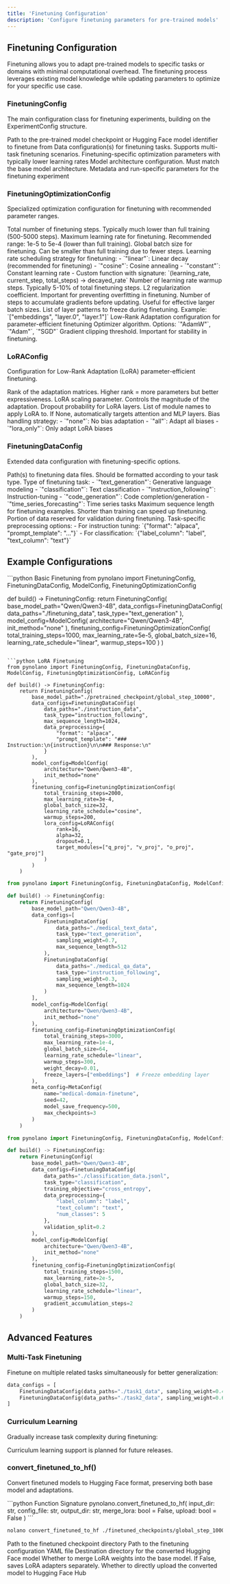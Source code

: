 ```yaml
---
title: 'Finetuning Configuration'
description: 'Configure finetuning parameters for pre-trained models'
---
```


## Finetuning Configuration

Finetuning allows you to adapt pre-trained models to specific tasks or domains with minimal computational overhead. The finetuning process leverages existing model knowledge while updating parameters to optimize for your specific use case.

### FinetuningConfig

The main configuration class for finetuning experiments, building on the ExperimentConfig structure.

<ParamField path="base_model_path" type="str" required>
  Path to the pre-trained model checkpoint or Hugging Face model identifier to finetune from
</ParamField>

<ParamField path="data_configs" type="DataConfig or List[DataConfig]" required>
  Data configuration(s) for finetuning tasks. Supports multi-task finetuning scenarios.
</ParamField>

<ParamField path="finetuning_config" type="FinetuningOptimizationConfig" required>
  Finetuning-specific optimization parameters with typically lower learning rates
</ParamField>

<ParamField path="model_config" type="ModelConfig" required>
  Model architecture configuration. Must match the base model architecture.
</ParamField>

<ParamField path="meta_config" type="MetaConfig" default="Uses MetaConfig defaults">
  Metadata and run-specific parameters for the finetuning experiment
</ParamField>

### FinetuningOptimizationConfig

Specialized optimization configuration for finetuning with recommended parameter ranges.

<ParamField path="total_training_steps" type="int" required>
  Total number of finetuning steps. Typically much lower than full training (500-5000 steps).
</ParamField>

<ParamField path="max_learning_rate" type="float" required>
  Maximum learning rate for finetuning. Recommended range: 1e-5 to 5e-4 (lower than full training).
</ParamField>

<ParamField path="global_batch_size" type="int" required>
  Global batch size for finetuning. Can be smaller than full training due to fewer steps.
</ParamField>

<ParamField path="learning_rate_schedule" type="str or callable" default="linear">
  Learning rate scheduling strategy for finetuning:
  - `"linear"`: Linear decay (recommended for finetuning)
  - `"cosine"`: Cosine annealing
  - `"constant"`: Constant learning rate
  - Custom function with signature: `(learning_rate, current_step, total_steps) → decayed_rate`
</ParamField>

<ParamField path="warmup_steps" type="int" default="50">
  Number of learning rate warmup steps. Typically 5-10% of total finetuning steps.
</ParamField>

<ParamField path="weight_decay" type="float" default="0.01">
  L2 regularization coefficient. Important for preventing overfitting in finetuning.
</ParamField>

<ParamField path="gradient_accumulation_steps" type="int" default="1">
  Number of steps to accumulate gradients before updating. Useful for effective larger batch sizes.
</ParamField>

<ParamField path="freeze_layers" type="List[str] or None" default="None">
  List of layer patterns to freeze during finetuning. Example: `["embeddings", "layer.0", "layer.1"]`
</ParamField>

<ParamField path="lora_config" type="LoRAConfig or None" default="None">
  Low-Rank Adaptation configuration for parameter-efficient finetuning
</ParamField>

<ParamField path="optimizer_type" type="str" default="AdamW">
  Optimizer algorithm. Options: `"AdamW"`, `"Adam"`, `"SGD"`
</ParamField>

<ParamField path="clip_grad" type="float" default="1.0">
  Gradient clipping threshold. Important for stability in finetuning.
</ParamField>

### LoRAConfig

Configuration for Low-Rank Adaptation (LoRA) parameter-efficient finetuning.

<ParamField path="rank" type="int" default="16">
  Rank of the adaptation matrices. Higher rank = more parameters but better expressiveness.
</ParamField>

<ParamField path="alpha" type="float" default="32">
  LoRA scaling parameter. Controls the magnitude of the adaptation.
</ParamField>

<ParamField path="dropout" type="float" default="0.1">
  Dropout probability for LoRA layers.
</ParamField>

<ParamField path="target_modules" type="List[str] or None" default="Auto-detected">
  List of module names to apply LoRA to. If None, automatically targets attention and MLP layers.
</ParamField>

<ParamField path="bias" type="str" default="none">
  Bias handling strategy:
  - `"none"`: No bias adaptation
  - `"all"`: Adapt all biases
  - `"lora_only"`: Only adapt LoRA biases
</ParamField>

### FinetuningDataConfig

Extended data configuration with finetuning-specific options.

<ParamField path="data_paths" type="str or List[str]" required>
  Path(s) to finetuning data files. Should be formatted according to your task type.
</ParamField>

<ParamField path="task_type" type="str" default="text_generation">
  Type of finetuning task:
  - `"text_generation"`: Generative language modeling
  - `"classification"`: Text classification
  - `"instruction_following"`: Instruction-tuning
  - `"code_generation"`: Code completion/generation
  - `"time_series_forecasting"`: Time series tasks
</ParamField>

<ParamField path="max_sequence_length" type="int" default="512">
  Maximum sequence length for finetuning examples. Shorter than training can speed up finetuning.
</ParamField>

<ParamField path="validation_split" type="float" default="0.1">
  Portion of data reserved for validation during finetuning.
</ParamField>

<ParamField path="data_preprocessing" type="dict or None" default="None">
  Task-specific preprocessing options:
  - For instruction tuning: `{"format": "alpaca", "prompt_template": "..."}`
  - For classification: `{"label_column": "label", "text_column": "text"}`
</ParamField>

## Example Configurations

<CodeGroup>
```python Basic Finetuning
from pynolano import FinetuningConfig, FinetuningDataConfig, ModelConfig, FinetuningOptimizationConfig

def build() -> FinetuningConfig:
    return FinetuningConfig(
        base_model_path="Qwen/Qwen3-4B",
        data_configs=FinetuningDataConfig(
            data_paths="./finetuning_data",
            task_type="text_generation"
        ),
        model_config=ModelConfig(
            architecture="Qwen/Qwen3-4B",
            init_method="none"
        ),
        finetuning_config=FinetuningOptimizationConfig(
            total_training_steps=1000,
            max_learning_rate=5e-5,
            global_batch_size=16,
            learning_rate_schedule="linear",
            warmup_steps=100
        )
    )
```

```python LoRA Finetuning
from pynolano import FinetuningConfig, FinetuningDataConfig, ModelConfig, FinetuningOptimizationConfig, LoRAConfig

def build() -> FinetuningConfig:
    return FinetuningConfig(
        base_model_path="./pretrained_checkpoint/global_step_10000",
        data_configs=FinetuningDataConfig(
            data_paths="./instruction_data",
            task_type="instruction_following",
            max_sequence_length=1024,
            data_preprocessing={
                "format": "alpaca",
                "prompt_template": "### Instruction:\n{instruction}\n\n### Response:\n"
            }
        ),
        model_config=ModelConfig(
            architecture="Qwen/Qwen3-4B",
            init_method="none"
        ),
        finetuning_config=FinetuningOptimizationConfig(
            total_training_steps=2000,
            max_learning_rate=3e-4,
            global_batch_size=32,
            learning_rate_schedule="cosine",
            warmup_steps=200,
            lora_config=LoRAConfig(
                rank=16,
                alpha=32,
                dropout=0.1,
                target_modules=["q_proj", "v_proj", "o_proj", "gate_proj"]
            )
        )
    )
```

```python Domain-Specific Finetuning
from pynolano import FinetuningConfig, FinetuningDataConfig, ModelConfig, FinetuningOptimizationConfig, MetaConfig

def build() -> FinetuningConfig:
    return FinetuningConfig(
        base_model_path="Qwen/Qwen3-4B",
        data_configs=[
            FinetuningDataConfig(
                data_paths="./medical_text_data",
                task_type="text_generation",
                sampling_weight=0.7,
                max_sequence_length=512
            ),
            FinetuningDataConfig(
                data_paths="./medical_qa_data",
                task_type="instruction_following",
                sampling_weight=0.3,
                max_sequence_length=1024
            )
        ],
        model_config=ModelConfig(
            architecture="Qwen/Qwen3-4B",
            init_method="none"
        ),
        finetuning_config=FinetuningOptimizationConfig(
            total_training_steps=3000,
            max_learning_rate=1e-4,
            global_batch_size=64,
            learning_rate_schedule="linear",
            warmup_steps=300,
            weight_decay=0.01,
            freeze_layers=["embeddings"]  # Freeze embedding layer
        ),
        meta_config=MetaConfig(
            name="medical-domain-finetune",
            seed=42,
            model_save_frequency=500,
            max_checkpoints=3
        )
    )
```

```python Classification Finetuning
from pynolano import FinetuningConfig, FinetuningDataConfig, ModelConfig, FinetuningOptimizationConfig

def build() -> FinetuningConfig:
    return FinetuningConfig(
        base_model_path="Qwen/Qwen3-4B",
        data_configs=FinetuningDataConfig(
            data_paths="./classification_data.jsonl",
            task_type="classification",
            training_objective="cross_entropy",
            data_preprocessing={
                "label_column": "label",
                "text_column": "text",
                "num_classes": 5
            },
            validation_split=0.2
        ),
        model_config=ModelConfig(
            architecture="Qwen/Qwen3-4B",
            init_method="none"
        ),
        finetuning_config=FinetuningOptimizationConfig(
            total_training_steps=1500,
            max_learning_rate=2e-5,
            global_batch_size=32,
            learning_rate_schedule="linear",
            warmup_steps=150,
            gradient_accumulation_steps=2
        )
    )
```
</CodeGroup>


## Advanced Features

### Multi-Task Finetuning

Finetune on multiple related tasks simultaneously for better generalization:

```python
data_configs = [
    FinetuningDataConfig(data_paths="./task1_data", sampling_weight=0.4),
    FinetuningDataConfig(data_paths="./task2_data", sampling_weight=0.6)
]
```

### Curriculum Learning

Gradually increase task complexity during finetuning:

<Info>
  Curriculum learning support is planned for future releases.
</Info>

### convert_finetuned_to_hf()

Convert finetuned models to Hugging Face format, preserving both base model and adaptations.

<CodeGroup>
```python Function Signature
pynolano.convert_finetuned_to_hf(
    input_dir: str,
    config_file: str,
    output_dir: str,
    merge_lora: bool = False,
    upload: bool = False
)
```

```bash CLI Usage
nolano convert_finetuned_to_hf ./finetuned_checkpoints/global_step_1000 finetune_config.yaml ./hf_model --merge_lora --upload
```
</CodeGroup>

<ParamField path="input_dir" type="str" required>
  Path to the finetuned checkpoint directory
</ParamField>

<ParamField path="config_file" type="str" required>
  Path to the finetuning configuration YAML file
</ParamField>

<ParamField path="output_dir" type="str" required>
  Destination directory for the converted Hugging Face model
</ParamField>

<ParamField path="merge_lora" type="bool" default="False">
  Whether to merge LoRA weights into the base model. If False, saves LoRA adapters separately.
</ParamField>

<ParamField path="upload" type="bool" default="False">
  Whether to directly upload the converted model to Hugging Face Hub
</ParamField>
